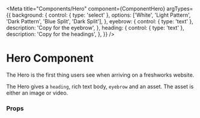 

<Meta
  title="Components/Hero"
  component={ComponentHero}
  argTypes={{
    background: {
      control: { type: 'select' },
      options: ['White', 'Light Pattern', 'Dark Pattern', 'Blue Split', 'Dark Split'],
    },
    eyebrow: {
      control: { type: 'text' },
      description: 'Copy for the eyebrow',
    },
    heading: {
      control: { type: 'text' },
      description: 'Copy for the headings',
    },
  }}
/>

# Hero Component

The Hero is the first thing users see when arriving on a freshworks website.

The Hero gives a `heading`, rich text body, `eyebrow` and an asset. The asset is either an image or video.

<Canvas>
  <Story name="Hero" story={stories.componentHero} />
</Canvas>

### Props

<ArgsTable story="Hero" />
